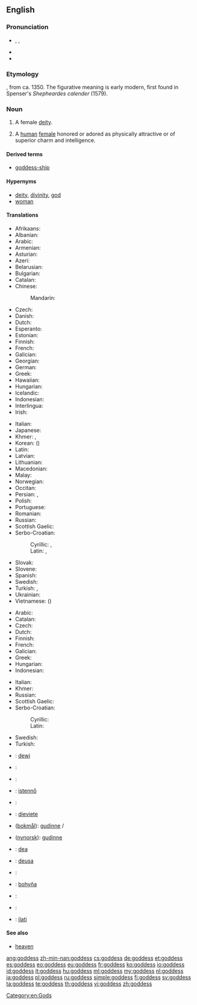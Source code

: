 {{also|Goddess}}
==English==

===Pronunciation===
* {{enPR|gŏd'ĕs}}, {{IPA|/ˈɡɒdɛs/}}, {{X-SAMPA|/"gQdes/}}
* {{audio|en-us-goddess.ogg|Audio (US)}}
* {{hyphenation|god|dess}}

===Etymology===
{{suffix|god|ess}}, from ca. 1350.
The figurative meaning is early modern, first found in Spenser's ''Shepheardes calender'' (1579).

===Noun===
{{en-noun|es}}

# {{religion}} A female [[deity]].
# {{figuratively}} A [[human]] [[female]] honored or adored as physically attractive or of superior charm and intelligence.

====Derived terms====
* [[goddess-ship]]

====Hypernyms====
* [[deity]], [[divinity]], [[god]]
* [[woman]]

====Translations====
{{trans-top|female deity}}
* Afrikaans: {{t-|af|godin}}
* Albanian: {{t-|sq|perëndeshë|f}}
* Arabic: {{t-|ar|إلاهة|f|alt=إلاهة|tr=ʾilāha}}
* Armenian: {{t-|hy|աստվածուհի|tr=astvacuhi|sc=Armn}}
* Asturian: {{t-|ast|diosa|f}}
* Azeri: {{t-|az|ilahə}}
* Belarusian: {{t-|be|багіня|f|tr=bahínja|sc=Cyrl}}
* Bulgarian: {{t+|bg|богиня|f|tr=bogínja}}
* Catalan: {{t-|ca|deessa|f}}
* Chinese:
*: Mandarin: {{t|cmn|女神|tr=nǚshén|sc=Hani}}
* Czech: {{t+|cs|bohyně|f}}
* Danish: {{t-|da|gudinde}}
* Dutch: {{t+|nl|godin}}
* Esperanto: {{t+|eo|diino}}
* Estonian: {{t-|et|jumalanna}}
* Finnish: {{t+|fi|jumalatar}}
* French: {{t+|fr|déesse|f}}
* Galician: {{t+|gl|deusa|f}}
* Georgian: {{t-|ka|ქალღმერთი|tr=k'alḡmert'i|sc=Geor}}
* German: {{t+|de|Göttin|f}}
* Greek: {{t+|el|θεά|f|tr=theá|sc=Grek}}
* Hawaiian: {{tø|haw|akua wahine}}
* Hungarian: {{t+|hu|istennő}}
* Icelandic: {{t+|is|gyðja|f}}
* Indonesian: {{t+|id|Dewi}}
* Interlingua: {{t-|ia|dea}}
* Irish: {{t-|ga|bandia|m}}
{{trans-mid}}
* Italian: {{t-|it|diva|f}}
* Japanese: {{t+|ja|女神|tr=[[めがみ]], megami|sc=Jpan}}
* Khmer: {{t-|km|ព្រះម៉ែ|tr=preah maeh|sc=Khmr}}, {{t+|km|ទេវី|tr=de vi|sc=Khmr}}
* Korean: {{t+|ko|여신|tr=yeosin|sc=Kore}} ({{t+|ko|女神|sc=Kore}})
* Latin: {{t+|la|dea|f}}
* Latvian: {{t-|lv|dieviete|f}}
* Lithuanian: {{t-|lt|deivė|f}}
* Macedonian: {{t-|mk|божица|f|tr=bóžica|sc=Cyrl}}
* Malay: {{t-|ms|dewi}}
* Norwegian: {{t+|no|gudinne|m}}
* Occitan: {{t-|oc|dieusa|f}}
* Persian: {{t+|fa|الهه|tr=elâhe|sc=fa-Arab}}, {{t-|fa|ایزدبانو|tr=izadbânu|sc=fa-Arab}}
* Polish: {{t+|pl|bogini|f}}
* Portuguese: {{t+|pt|deusa|f}}
* Romanian: {{t+|ro|zeiță|f}}
* Russian: {{t+|ru|богиня|f|tr=bogínja}}
* Scottish Gaelic: {{t-|gd|ban-dia|f}}
* Serbo-Croatian:
*: Cyrillic: {{t-|sh|богиња|f}}, {{t-|sh|божица|f}}
*: Latin: {{t-|sh|boginja|f}}, {{t-|sh|božica|f}}
* Slovak: {{t-|sk|bohyňa|f}}
* Slovene: {{t+|sl|boginja|f}}
* Spanish: {{t-|es|diosa|f}}
* Swedish: {{t+|sv|gudinna|c}}
* Turkish: {{t+|tr|tanrıça|f}}, {{t+|tr|ilahe|f}}
* Ukrainian: {{t+|uk|богиня|f|tr=bohýnja|sc=Cyrl}}
* Vietnamese: {{t-|vi|nữ thần}} ({{t-|vi|女神}})
{{trans-bottom}}

{{trans-top|adored or idealized woman}}
* Arabic: {{t-|ar|معبودة|f|alt=معبودة|tr=maʿbuda}}
* Catalan: {{t-|ca|deessa|f}}
* Czech: {{t+|cs|bohyně|f}}
* Dutch: {{t+|nl|schoonheid}}
* Finnish: {{t+|fi|jumalatar}}
* French: {{t+|fr|déesse|f}}
* Galician: {{t+|gl|deusa|f}}
* Greek: {{t+|el|θεά|f|tr=theá|sc=Grek}}
* Hungarian: {{t+|hu|istennő}}
* Indonesian: {{t+|id|Dewi}}
{{trans-mid}}
* Italian: {{t-|it|diva|f}}
* Khmer: {{t-|km|ទេពធីតា|tr=dep thi dar|sc=Khmr}}
* Russian: {{t+|ru|богиня|f|tr=bogínja}}
* Scottish Gaelic: {{t-|gd|ban-dia|f}}
* Serbo-Croatian:
*: Cyrillic: {{t-|sh|богиња|f}}
*: Latin: {{t-|sh|boginja|f}}
* Swedish: {{t+|sv|gudinna|c}}
* Turkish: {{t+|tr|tanrıça}}
{{trans-bottom}}

{{checktrans-top}}
* {{ttbc|id}}: [[dewi]]
* {{ttbc|it}}: {{t+|it|dea|f}}
* {{ttbc|is}}: {{t+|is|gyðja|f}}
* {{ttbc|hu}}: [[istennő]] {{f}}
* {{ttbc|la}}: {{t+|la|dea|f}}
* {{ttbc|lv}}: [[dieviete]] {{f}}
* {{ttbc|no}} ([[bokmål]]): [[gudinne]] {{m}}/{{f}}
{{trans-mid}}
* {{ttbc|no}} ([[nynorsk]]): [[gudinne]] {{f}}
* {{ttbc|nov}}: [[dea]]
* {{ttbc|pt}}: [[deusa]] {{f}}
* {{ttbc|ro}}: {{t+|ro|zeiță|f}}
* {{ttbc|sk}}: [[bohyňa]] {{f}}
* {{ttbc|sl}}: {{t+|sl|boginja|f}}
* {{ttbc|es}}: {{t-|es|diosa|f}}
* {{ttbc|sux}}: [[ilati]]
{{trans-bottom}}

====See also====
* [[heaven]]

[[Category:en:Gods]]

[[ang:goddess]]
[[zh-min-nan:goddess]]
[[cs:goddess]]
[[de:goddess]]
[[et:goddess]]
[[es:goddess]]
[[eo:goddess]]
[[eu:goddess]]
[[fr:goddess]]
[[ko:goddess]]
[[io:goddess]]
[[id:goddess]]
[[it:goddess]]
[[hu:goddess]]
[[ml:goddess]]
[[my:goddess]]
[[nl:goddess]]
[[ja:goddess]]
[[pl:goddess]]
[[ru:goddess]]
[[simple:goddess]]
[[fi:goddess]]
[[sv:goddess]]
[[ta:goddess]]
[[te:goddess]]
[[th:goddess]]
[[vi:goddess]]
[[zh:goddess]]